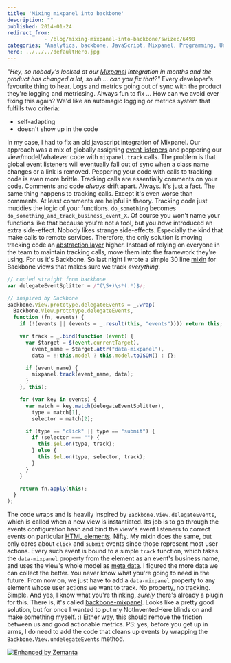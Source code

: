 ```yaml
---
title: 'Mixing mixpanel into backbone'
description: ""
published: 2014-01-24
redirect_from: 
            - /blog/mixing-mixpanel-into-backbone/swizec/6498
categories: "Analytics, backbone, JavaScript, Mixpanel, Programming, Uncategorized"
hero: ../../../defaultHero.jpg
---
```


_"Hey, so nobody's looked at our [Mixpanel](http://www.mixpanel.com "Mixpanel") integration in months and the product has changed a lot, so uh ... can you fix that?"_ Every developer's favourite thing to hear. Logs and metrics going out of sync with the product they're logging and metricsing. Always fun to fix ... How can we avoid ever fixing this again? We'd like an automagic logging or metrics system that fulfills two criteria:

-   self-adapting
-   doesn't show up in the code

In my case, I had to fix an old javascript integration of Mixpanel. Our approach was a mix of globally assigning [event listeners](http://en.wikipedia.org/wiki/Observer_pattern "Observer pattern") and peppering our view/model/whatever code with `mixpanel.track` calls. The problem is that global event listeners will eventually fall out of sync when a class name changes or a link is removed. Peppering your code with calls to tracking code is even more brittle. Tracking calls are essentially comments on your code. Comments and code _always_ drift apart. Always. It's just a fact. The same thing happens to tracking calls. Except it's even worse than comments. At least comments are helpful in theory. Tracking code just muddies the logic of your functions. `do_something` becomes `do_something_and_track_business_event_X`. Of course you won't name your functions like that because you're not a tool, but you _have_ introduced an extra side-effect. Nobody likes strange side-effects. Especially the kind that make calls to remote services. Therefore, the only solution is moving tracking code an [abstraction layer](http://en.wikipedia.org/wiki/Abstraction_layer "Abstraction layer") higher. Instead of relying on everyone in the team to maintain tracking calls, move them into the framework they're using. For us it's Backbone. So last night I wrote a simple 30 line [mixin](http://en.wikipedia.org/wiki/Mixin "Mixin") for Backbone views that makes sure we track _everything_.

```javascript
// copied straight from backbone
var delegateEventSplitter = /^(\S+)\s*(.*)$/;

// inspired by Backbone
Backbone.View.prototype.delegateEvents = _.wrap(
  Backbone.View.prototype.delegateEvents,
  function (fn, events) {
    if (!(events || (events = _.result(this, "events")))) return this;

    var track = _.bind(function (event) {
      var $target = $(event.currentTarget),
        event_name = $target.attr("data-mixpanel"),
        data = !!this.model ? this.model.toJSON() : {};

      if (event_name) {
        mixpanel.track(event_name, data);
      }
    }, this);

    for (var key in events) {
      var match = key.match(delegateEventSplitter),
        type = match[1],
        selector = match[2];

      if (type == "click" || type == "submit") {
        if (selector === "") {
          this.$el.on(type, track);
        } else {
          this.$el.on(type, selector, track);
        }
      }
    }

    return fn.apply(this);
  }
);
```

The code wraps and is heavily inspired by `Backbone.View.delegateEvents`, which is called when a new view is instantiated. Its job is to go through the events configuration hash and bind the view's event listeners to correct events on particular [HTML elements](http://en.wikipedia.org/wiki/HTML_element "HTML element"). Nifty. My mixin does the same, but only cares about `click` and `submit` events since those represent most user actions. Every such event is bound to a simple `track` function, which takes the `data-mixpanel` property from the element as an event's business name, and uses the view's whole model as [meta data](http://en.wikipedia.org/wiki/Metadata "Metadata"). I figured the more data we can collect the better. You never know what you're going to need in the future. From now on, we just have to add a `data-mixpanel` property to any element whose user actions we want to track. No property, no tracking. Simple. And yes, I know what you're thinking, _surely_ there's already a plugin for this. There is, it's called [backbone-mixpanel](https://github.com/bnorton/backbone-mixpanel). Looks like a pretty good solution, but for once I wanted to put my NotInventedHere blinds on and make something myself. :) Either way, this should remove the friction between us and good actionable metrics. PS: yes, before you get up in arms, I do need to add the code that cleans up events by wrapping the `Backbone.View.undelegateEvents` method.

[![Enhanced by Zemanta](http://img.zemanta.com/zemified_e.png?x-id=238011f3-8be3-4b29-a1af-b7f9ac498401)](http://www.zemanta.com/?px "Enhanced by Zemanta")
